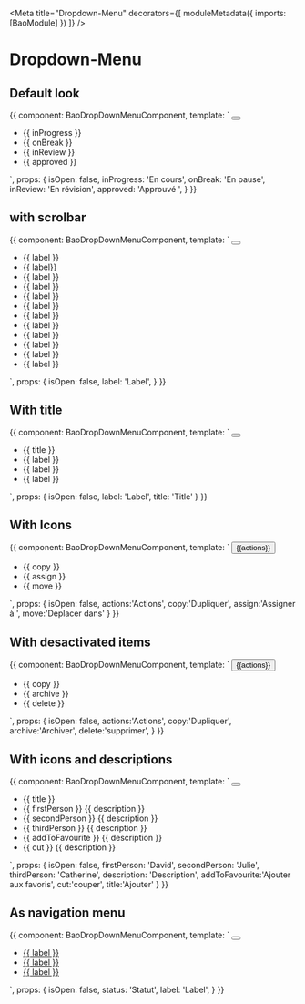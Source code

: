 
<Meta
  title="Dropdown-Menu"
  decorators={[
    moduleMetadata({
      imports: [BaoModule]
    })
  ]}
/>

# Dropdown-Menu

## Default look

<Preview>
  <Story name="dropdown-menu">
    {{
      component: BaoDropDownMenuComponent,
      template: `
            <button bao-button aria-expanded="isOpen" (click)="isOpen = !isOpen" type="utility" level="tertiary" cdkOverlayOrigin #trigger="cdkOverlayOrigin">
              <bao-icon svgIcon="icon-more-vertical"></bao-icon>
            </button>
            <bao-dropdown-menu [triggerOrigin]="trigger" class="visible-scrollbar" [(isOpen)]="isOpen">
              <ul>
                <li bao-dropdown-menu-item >                  
                      {{ inProgress }}
                </li>
                <li bao-dropdown-menu-item >                  
                      {{ onBreak }}
                </li>
                <li bao-dropdown-menu-item >                  
                      {{ inReview }}
                </li>
                <li bao-dropdown-menu-item >                  
                      {{ approved }}
                </li>
              </ul>
            </bao-dropdown-menu>
    `,
      props: {
        isOpen: false,
        inProgress: 'En cours',
        onBreak: 'En pause',
        inReview: 'En révision',
        approved: 'Approuvé ',
      }
    }}
  </Story>
</Preview>


## with scrolbar

<Preview>
  <Story name="dropdown-menu-with-scrollbar">
    {{
      component: BaoDropDownMenuComponent,
      template: `
            <button bao-button aria-expanded="isOpen" (click)="isOpen = !isOpen" type="utility" level="tertiary" cdkOverlayOrigin #trigger="cdkOverlayOrigin">
              <bao-icon svgIcon="icon-chevron-right"></bao-icon>
            </button>
            <bao-dropdown-menu [triggerOrigin]="trigger" class="visible-scrollbar" [(isOpen)]="isOpen">
              <ul>
               <li bao-dropdown-menu-item >                  
                      {{ label }}
                </li>
                <li bao-dropdown-menu-item >                  
                      {{ label}}
                </li>
                <li bao-dropdown-menu-item >                  
                      {{ label }}
                </li>
                <li bao-dropdown-menu-item >                  
                      {{ label }}
                </li>               
                <li bao-dropdown-menu-item >                  
                      {{ label }}
                </li>
                <li bao-dropdown-menu-item >                  
                      {{ label }}
                </li>
                <li bao-dropdown-menu-item >                  
                      {{ label }}
                </li>
                <li bao-dropdown-menu-item >                  
                      {{ label }}
                </li>
               <li bao-dropdown-menu-item >                  
                      {{ label }}
                </li>
                <li bao-dropdown-menu-item >                  
                      {{ label }}
                </li>
                <li bao-dropdown-menu-item >                  
                      {{ label }}
                </li>
                <li bao-dropdown-menu-item >                  
                      {{ label }}
                </li>
              </ul>
            </bao-dropdown-menu>
    `,
      props: {
        isOpen: false,
        label: 'Label',
      }
    }}
  </Story>
</Preview>

## With title

<Preview>
  <Story name="dropdown-menu with title">
    {{
      component: BaoDropDownMenuComponent,
      template: `
            <button bao-button (click)="isOpen = !isOpen" aria-expanded="isOpen" type="utility" level="tertiary" cdkOverlayOrigin #trigger="cdkOverlayOrigin">
              <bao-icon svgIcon="icon-chevron-up"></bao-icon>
            </button>
            <bao-dropdown-menu [triggerOrigin]="trigger" [(isOpen)]="isOpen" >
              <ul>
                <li bao-dropdown-menu-title aria-current="page">{{ title }}</li>
                <li bao-dropdown-menu-item >                  
                    <bao-dropdown-menu-label>
                      {{ label }}
                    </bao-dropdown-menu-label>
                </li>
                <li bao-dropdown-menu-item >                  
                    <bao-dropdown-menu-label>
                      {{ label }}
                    </bao-dropdown-menu-label>
                </li>
              <li bao-dropdown-menu-item >                  
                  <bao-dropdown-menu-label>
                    {{ label }}
                  </bao-dropdown-menu-label>
              </li>
              </ul>
            </bao-dropdown-menu>
    `,
      props: {
        isOpen: false,
        label: 'Label',
        title: 'Title'
      }
    }}
  </Story>
</Preview>

## With Icons

<Preview>
  <Story name="dropdown-menu with icons">
    {{
      component: BaoDropDownMenuComponent,
      template: `
           <button bao-button (click)="isOpen = !isOpen" aria-expanded="isOpen" type="utility" level="secondary" cdkOverlayOrigin #trigger="cdkOverlayOrigin" 
            size="medium" style="margin-right: 1rem;">
              <span>{{actions}}</span>
              <bao-icon svgIcon="icon-chevron-down"></bao-icon>
            </button>
            <bao-dropdown-menu [triggerOrigin]="trigger" [(isOpen)]="isOpen">
              <ul>
                <li bao-dropdown-menu-item>
                  <bao-icon svgIcon="icon-copy"></bao-icon>
                    <bao-dropdown-menu-label>
                      {{ copy }}
                    </bao-dropdown-menu-label> 
                </li>
                <li bao-dropdown-menu-item>
                  <bao-icon svgIcon="icon-user"></bao-icon>
                    <bao-dropdown-menu-label>
                      {{ assign }}
                    </bao-dropdown-menu-label> 
                </li>
                <li bao-dropdown-menu-item>
                  <bao-icon svgIcon="icon-folder"></bao-icon>
                    <bao-dropdown-menu-label>
                      {{ move }}
                    </bao-dropdown-menu-label> 
                </li>
              </ul>
            </bao-dropdown-menu>
    `,
      props: {
        isOpen: false,
        actions:'Actions',
        copy:'Dupliquer',
        assign:'Assigner à ',
        move:'Deplacer dans'
      }
    }}
  </Story>
</Preview>

## With desactivated items

<Preview>
  <Story name="dropdown-menu with desactivated items">
    {{
      component: BaoDropDownMenuComponent,
      template: `
           <button bao-button (click)="isOpen = !isOpen" aria-expanded="isOpen" type="editorial" level="primary" cdkOverlayOrigin #trigger="cdkOverlayOrigin" 
            size="medium" style="margin-right: 1rem;">
              <span>{{actions}}</span>
              <bao-icon svgIcon="icon-chevron-up"></bao-icon>
            </button>
            <bao-dropdown-menu [triggerOrigin]="trigger" [(isOpen)]="isOpen">
              <ul>
                <li bao-dropdown-menu-item [isDisabled]="true">
                  <bao-icon svgIcon="icon-copy" color="tertiary"></bao-icon>
                      {{ copy }}
                </li>   
                <li bao-dropdown-menu-item> 
                  <bao-icon svgIcon="icon-archive"></bao-icon> 
                      {{ archive }}
                </li>
                <li bao-dropdown-menu-item [isDisabled]="true"> 
                  <bao-icon svgIcon="icon-trash"></bao-icon> 
                      {{ delete }}
                </li>
              </ul>
            </bao-dropdown-menu>
    `,
      props: {
        isOpen: false,
        actions:'Actions',
        copy:'Dupliquer',
        archive:'Archiver',
        delete:'supprimer',
      }
    }}
  </Story>
</Preview>

## With icons and descriptions

<Preview>
  <Story name="dropdown-menu with icons and descriptions">
    {{
      component: BaoDropDownMenuComponent,
      template: `
            <button bao-button (click)="isOpen = !isOpen" aria-expanded="isOpen" type="utility" level="tertiary" cdkOverlayOrigin #trigger="cdkOverlayOrigin">
              <bao-icon svgIcon="icon-more-vertical"></bao-icon>
            </button>
            <bao-dropdown-menu [triggerOrigin]="trigger" [(isOpen)]="isOpen">
              <ul>
                <li bao-dropdown-menu-title>{{ title }}</li>
                <li bao-dropdown-menu-item >
                    <bao-icon svgIcon="icon-user"></bao-icon>
                  <bao-dropdown-menu-content>
                    <bao-dropdown-menu-label >{{ firstPerson }}</bao-dropdown-menu-label>
                    <bao-dropdown-menu-description>{{ description }}</bao-dropdown-menu-description>
                  </bao-dropdown-menu-content>
                </li>
                  <li bao-dropdown-menu-item>
                    <bao-icon svgIcon="icon-user"></bao-icon>
                    <bao-dropdown-menu-content>
                      <bao-dropdown-menu-label>{{ secondPerson }}</bao-dropdown-menu-label>
                      <bao-dropdown-menu-description>{{ description }}</bao-dropdown-menu-description>
                  </bao-dropdown-menu-content>
                </li>
                <li bao-dropdown-menu-item>
                  <bao-icon svgIcon="icon-user"></bao-icon>
                  <bao-dropdown-menu-content>
                    <bao-dropdown-menu-label>{{ thirdPerson }}</bao-dropdown-menu-label>
                    <bao-dropdown-menu-description>{{ description }}</bao-dropdown-menu-description>
                  </bao-dropdown-menu-content>
                </li>
                <bao-divider></bao-divider>
                <li bao-dropdown-menu-item>
                  <bao-icon svgIcon="icon-star"></bao-icon>
                  <bao-dropdown-menu-content>
                    <bao-dropdown-menu-label>{{ addToFavourite }}</bao-dropdown-menu-label>
                    <bao-dropdown-menu-description>{{ description }}</bao-dropdown-menu-description>
                  </bao-dropdown-menu-content>
                </li>
                <li bao-dropdown-menu-item>
                  <bao-icon svgIcon="icon-cut"></bao-icon>
                  <bao-dropdown-menu-content>
                    <bao-dropdown-menu-label>{{ cut }}</bao-dropdown-menu-label>
                    <bao-dropdown-menu-description>{{ description }}</bao-dropdown-menu-description>
                  </bao-dropdown-menu-content>
                </li>
              </ul>
            </bao-dropdown-menu>
    `,
      props: {
        isOpen: false,
        firstPerson: 'David',
        secondPerson: 'Julie',
        thirdPerson: 'Catherine',
        description: 'Description',
        addToFavourite:'Ajouter aux favoris',
        cut:'couper',
        title:'Ajouter'
      }
    }}
  </Story>
</Preview>

## As navigation menu 

<Preview>
  <Story name="dropdown-menu as navigation menu">
    {{
      component: BaoDropDownMenuComponent,
      template: `
            <button bao-button (click)="isOpen = !isOpen" aria-expanded="isOpen" type="utility" level="tertiary" cdkOverlayOrigin #trigger="cdkOverlayOrigin" 
            size="medium" style="margin-right: 1rem;">    
              <bao-icon svgIcon="icon-chevron-down"></bao-icon>
            </button>
            <bao-dropdown-menu [triggerOrigin]="trigger" [(isOpen)]="isOpen">
              <ul>
                <li bao-dropdown-menu-item [isCurrent]="true">
                    <a bao-dropdown-menu-label href="#"  aria-current="page">
                      {{ label }}
                    </a>
                </li>
                <li bao-dropdown-menu-item>
                    <a bao-dropdown-menu-label href="#" >
                      {{ label }}
                    </a>
                </li> 
                <li bao-dropdown-menu-item>
                    <a bao-dropdown-menu-label href="#">
                      {{ label }}
                    </a>
                </li>   
              </ul>
            </bao-dropdown-menu>
    `,
      props: {
        isOpen: false,
        status: 'Statut',
        label: 'Label',
      }
    }}
  </Story>
</Preview>